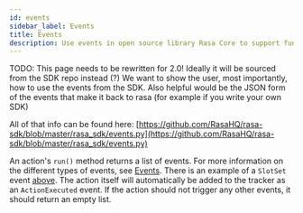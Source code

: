 ```yaml
---
id: events
sidebar_label: Events
title: Events
description: Use events in open source library Rasa Core to support functionalities like resetting slots, scheduling reminder or pausing a conversation.
---
```


TODO: This page needs to be rewritten for 2.0!
Ideally it will be sourced from the SDK repo instead (?)
We want to show the user, most importantly, how to use the
events from the SDK. Also helpful would be the JSON form of
the events that make it back to rasa (for example if you
write your own SDK)

All of that info can be found here: [https://github.com/RasaHQ/rasa-sdk/blob/master/rasa_sdk/events.py](https://github.com/RasaHQ/rasa-sdk/blob/master/rasa_sdk/events.py)

An action's `run()` method returns a list of events. For more information on
the different types of events, see [Events](./events). There is an example of a `SlotSet` event
[above](./actions.mdx#custom-action-example). The action itself will automatically be added to the
tracker as an `ActionExecuted` event. If the action should not trigger any
other events, it should return an empty list.
